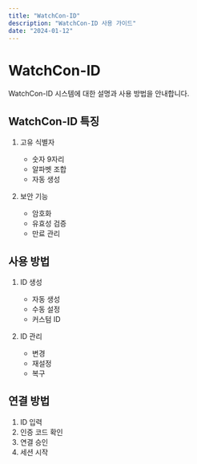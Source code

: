 ```yaml
---
title: "WatchCon-ID"
description: "WatchCon-ID 사용 가이드"
date: "2024-01-12"
---
```


# WatchCon-ID

WatchCon-ID 시스템에 대한 설명과 사용 방법을 안내합니다.

## WatchCon-ID 특징

1. 고유 식별자
   - 숫자 9자리
   - 알파벳 조합
   - 자동 생성

2. 보안 기능
   - 암호화
   - 유효성 검증
   - 만료 관리

## 사용 방법

1. ID 생성
   - 자동 생성
   - 수동 설정
   - 커스텀 ID

2. ID 관리
   - 변경
   - 재설정
   - 복구

## 연결 방법

1. ID 입력
2. 인증 코드 확인
3. 연결 승인
4. 세션 시작
